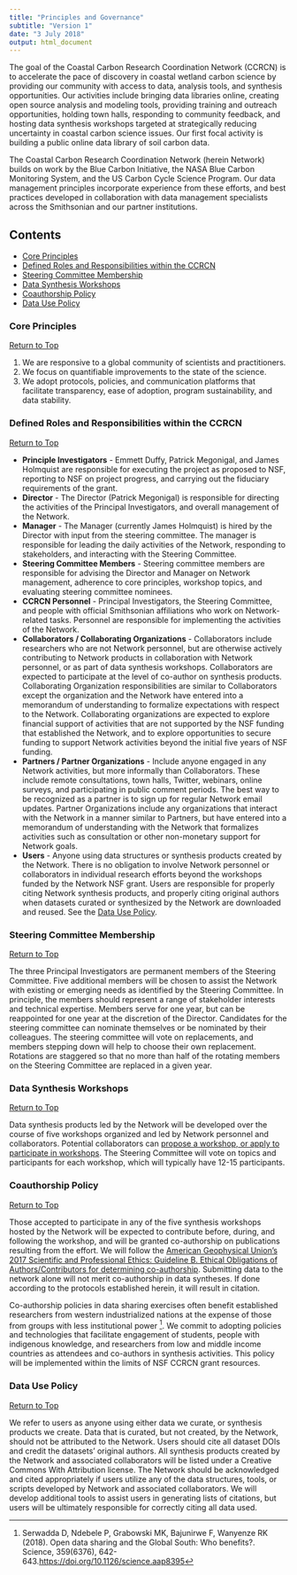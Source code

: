 ```yaml
---
title: "Principles and Governance"
subtitle: "Version 1"
date: "3 July 2018"
output: html_document
---
```


<script>
   $(document).ready(function() {
     $head = $('#header');
     $head.prepend('<img src=\"https://smithsonian.github.io/CCRCN-Public-Comment/images/CoastalCarobonRCNLogo-OnlyLogo.png" style=\"float: right;width: 150px;\"/>')
   });
</script>

The goal of the Coastal Carbon Research Coordination Network (CCRCN) is to accelerate the pace of discovery in coastal wetland carbon science by providing our community with access to data, analysis tools, and synthesis opportunities. Our activities include bringing data libraries online, creating open source analysis and modeling tools, providing training and outreach opportunities, holding town halls, responding to community feedback, and hosting data synthesis workshops targeted at strategically reducing uncertainty in coastal carbon science issues. Our first focal activity is building a public online data library of soil carbon data.

The Coastal Carbon Research Coordination Network (herein Network) builds on work by the Blue Carbon Initiative, the NASA Blue Carbon Monitoring System, and the US Carbon Cycle Science Program. Our data management principles incorporate experience from these efforts, and best practices developed in collaboration with data management specialists across the Smithsonian and our partner institutions.

## Contents
* [Core Principles](#core-principles)
* [Defined Roles and Responsibilities within the CCRCN](#defined-roles-and-responsibilities-within-the-ccrcn)
* [Steering Committee Membership](#steering-committee-membership)
* [Data Synthesis Workshops](#data-synthesis-workshops)
* [Coauthorship Policy](#coauthorship-policy)
* [Data Use Policy](#data-use-policy)

### Core Principles
[Return to Top](#contents)

1. We are responsive to a global community of scientists and practitioners.
2. We focus on quantifiable improvements to the state of the science.
3. We adopt protocols, policies, and communication platforms that facilitate transparency, ease of adoption, program sustainability, and data stability.

### Defined Roles and Responsibilities within the CCRCN
[Return to Top](#contents)

* **Principle Investigators** - Emmett Duffy, Patrick Megonigal, and James Holmquist are responsible for executing the project as proposed to NSF, reporting to NSF on project progress, and carrying out the fiduciary requirements of the grant.
* **Director** - The Director (Patrick Megonigal) is responsible for directing the activities of the Principal Investigators, and overall management of the Network.
* **Manager** - The Manager (currently James Holmquist) is hired by the Director with input from the steering committee. The manager is responsible for leading the daily activities of the Network, responding to stakeholders, and interacting with the Steering Committee. 
* **Steering Committee Members** - Steering committee members are responsible for advising the Director and Manager on Network management, adherence to core principles, workshop topics, and evaluating steering committee nominees.
* **CCRCN Personnel** - Principal Investigators, the Steering Committee, and people with official Smithsonian affiliations who work on Network-related tasks. Personnel are responsible for implementing the activities of the Network.
* **Collaborators / Collaborating Organizations** - Collaborators include researchers who are not Network personnel, but are otherwise actively contributing to Network products in collaboration with Network personnel, or as part of data synthesis workshops. Collaborators are expected to participate at the level of co-author on synthesis products. Collaborating Organization responsibilities are similar to Collaborators except the organization and the Network have entered into a memorandum of understanding to formalize expectations with respect to the Network. Collaborating organizations are expected to explore financial support of activities that are not supported by the NSF funding that established the Network, and to explore opportunities to secure funding to support Network activities beyond the initial five years of NSF funding.
* **Partners / Partner Organizations** - Include anyone engaged in any Network activities, but more informally than Collaborators. These include remote consultations, town halls, Twitter, webinars, online surveys, and participating in public comment periods. The best way to be recognized as a partner is to sign up for regular Network email updates. Partner Organizations include any organizations that interact with the Network in a manner similar to Partners, but have entered into a memorandum of understanding with the Network that formalizes activities such as consultation or other non-monetary support for Network goals.
* **Users** - Anyone using data structures or synthesis products created by the Network. There is no obligation to involve Network personnel or collaborators in individual research efforts beyond the workshops funded by the Network NSF grant. Users are responsible for properly citing Network synthesis products, and properly citing original authors when datasets curated or synthesized by the Network are downloaded and reused. See the [Data Use Policy](#data-use-policy).  

### Steering Committee Membership
[Return to Top](#contents)

The three Principal Investigators are permanent members of the Steering Committee. Five additional members will be chosen to assist the Network with existing or emerging needs as identified by the Steering Committee. In principle, the members should represent a range of stakeholder interests and technical expertise. Members serve for one year, but can be reappointed for one year at the discretion of the Director. Candidates for the steering committee can nominate themselves or be nominated by their colleagues. The steering committee will vote on replacements, and members stepping down will help to choose their own replacement. Rotations are staggered so that no more than half of the rotating members on the Steering Committee are replaced in a given year.

### Data Synthesis Workshops
[Return to Top](#contents)

Data synthesis products led by the Network will be developed over the course of five workshops organized and led by Network personnel and collaborators. Potential collaborators can [propose a workshop, or apply to participate in workshops](https://serc.si.edu/coastalcarbon/working-group-application){target="_blank"}. The Steering Committee will vote on topics and participants for each workshop, which will typically have 12-15 participants.

### Coauthorship Policy
[Return to Top](#contents)

Those accepted to participate in any of the five synthesis workshops hosted by the Network will be expected to contribute before, during, and following the workshop, and will be granted co-authorship on publications resulting from the effort. We will follow the [American Geophysical Union's 2017 Scientific and Professional Ethics: Guideline B. Ethical Obligations of Authors/Contributors for determining co-authorship](https://harassment.agu.org/files/2017/08/ScientificIntegrityandProfessionalEthics_25August2017.pdf){target="_blank"}. Submitting data to the network alone will not merit co-authorship in data syntheses. If done according to the protocols established herein, it will result in citation.

Co-authorship policies in data sharing exercises often benefit established researchers from western industrialized nations at the expense of those from groups with less institutional power [^1]. We commit to adopting policies and technologies that facilitate engagement of students, people with indigenous knowledge, and researchers from low and middle income countries as attendees and co-authors in synthesis activities. This policy will be implemented within the limits of NSF CCRCN grant resources.

### Data Use Policy
[Return to Top](#contents)

We refer to users as anyone using either data we curate, or synthesis products we create. Data that is curated, but not created, by the Network, should not be attributed to the Network. Users should cite all dataset DOIs and credit the datasets' original authors. All synthesis products created by the Network and associated collaborators will be listed under a Creative Commons With Attribution license. The Network should be acknowledged and cited appropriately if users utilize any of the data structures, tools, or scripts developed by Network and associated collaborators. We will develop additional tools to assist users in generating lists of citations, but users will be ultimately responsible for correctly citing all data used.

[^1]: Serwadda D, Ndebele P, Grabowski MK, Bajunirwe F, Wanyenze RK (2018). Open data sharing and the Global South: Who benefits?. Science, 359(6376), 642-643.[https://doi.org/10.1126/science.aap8395](https://doi.org/10.1126/science.aap8395){target="_blank"}